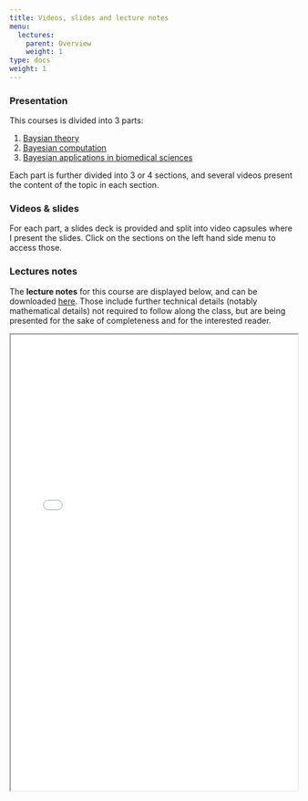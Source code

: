 ```yaml
---
title: Videos, slides and lecture notes
menu:
  lectures:
    parent: Overview
    weight: 1
type: docs
weight: 1
---
```


### Presentation

This courses is divided into 3 parts:

 1. [Baysian theory](01-introbayestheory)
 2. [Bayesian computation](05-estimateprior)
 3. [Bayesian applications in biomedical sciences](09-postmortemreanalysis)

Each part is further divided into 3 or 4 sections, and several videos present the content of the topic in each section.

### Videos & slides

For each part, a slides deck is provided and split into video capsules where I present the slides. Click on the sections on the left hand side menu to access those.

### Lectures notes

The **lecture notes** for this course are displayed below, and can be downloaded [here](/files/IntroBayesMed20_lectureNotes.pdf). Those include further technical details (notably mathematical details) not required to follow along the class, but are being presented for the sake of completeness and for the interested reader.

<iframe src="/files/IntroBayesMed20_lectureNotes.pdf##view=fit" width="100%" height=800>

This browser does not support PDFs. Please download the PDF to view it: Download PDF

</iframe>